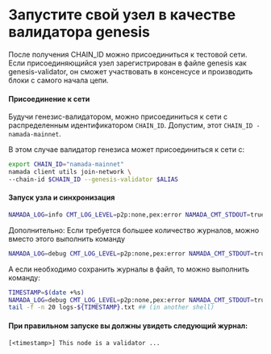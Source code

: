 # Запустите свой узел в качестве валидатора genesis

После получения CHAIN\_ID можно присоединиться к тестовой сети. Если присоединяющийся узел зарегистрирован в файле genesis как genesis-validator, он сможет участвовать в консенсусе и производить блоки с самого начала цепи.

#### Присоединение к сети

Будучи генезис-валидатором, можно присоединиться к сети с распределенным идентификатором `CHAIN_ID`. Допустим, этот `CHAIN_ID - namada-mainnet`.

В этом случае валидатор генезиса может присоединиться к сети с:

```bash copy
export CHAIN_ID="namada-mainnet"
namada client utils join-network \
--chain-id $CHAIN_ID --genesis-validator $ALIAS
```

#### Запуск узла и синхронизация
```bash copy
NAMADA_LOG=info CMT_LOG_LEVEL=p2p:none,pex:error NAMADA_CMT_STDOUT=true namada node ledger run
```
Дополнительно: Если требуется большее количество журналов, можно вместо этого выполнить команду
```bash copy
NAMADA_LOG=debug CMT_LOG_LEVEL=p2p:none,pex:error NAMADA_CMT_STDOUT=true namada node ledger run
```
А если необходимо сохранить журналы в файл, то можно выполнить команду:
```bash copy
TIMESTAMP=$(date +%s)
NAMADA_LOG=debug CMT_LOG_LEVEL=p2p:none,pex:error NAMADA_CMT_STDOUT=true namada node ledger run &> logs-${TIMESTAMP}.txt
tail -f -n 20 logs-${TIMESTAMP}.txt ## (in another shell)
```
#### При правильном запуске вы должны увидеть следующий журнал:
`[<timestamp>] This node is a validator ...`